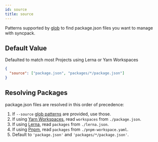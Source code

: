 ```yaml
---
id: source
title: source
---
```


Patterns supported by [glob](https://github.com/isaacs/node-glob) to find package.json files you want to manage with syncpack.

## Default Value

Defaulted to match most Projects using Lerna or Yarn Workspaces

```json title=".syncpackrc"
{
  "source": ["package.json", "packages/*/package.json"]
}
```

## Resolving Packages

package.json files are resolved in this order of precedence:

1.  If `--source` [glob patterns](https://github.com/isaacs/node-glob#glob-primer) are provided, use those.
2.  If using [Yarn Workspaces](https://yarnpkg.com/lang/en/docs/workspaces/), read `workspaces` from `./package.json`.
3.  If using [Lerna](https://lerna.js.org/), read `packages` from `./lerna.json`.
4.  If using [Pnpm](https://pnpm.js.org/), read `packages` from `./pnpm-workspace.yaml`.
5.  Default to `'package.json'` and `'packages/*/package.json'`.
